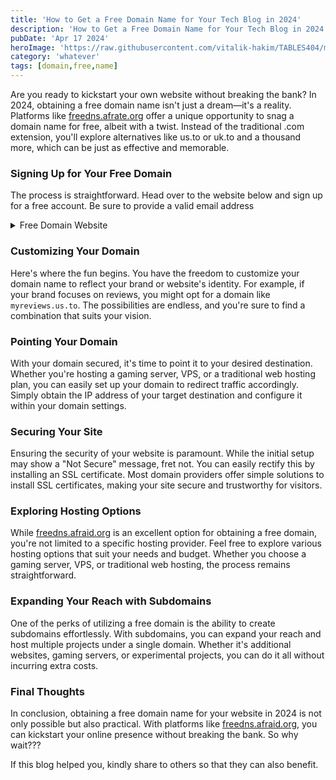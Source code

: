 ```yaml
---
title: 'How to Get a Free Domain Name for Your Tech Blog in 2024'
description: 'How to Get a Free Domain Name for Your Tech Blog in 2024'
pubDate: 'Apr 17 2024'
heroImage: 'https://raw.githubusercontent.com/vitalik-hakim/TABLES404/main/error_b/misc.png'
category: 'whatever'
tags: [domain,free,name]
---
```


Are you ready to kickstart your own website without breaking the bank? In 2024, obtaining a free domain name isn't just a dream—it's a reality. Platforms like [freedns.afrate.org](https://freedns.afraid.org) offer a unique opportunity to snag a domain name for free, albeit with a twist. Instead of the traditional .com extension, you'll explore alternatives like us.to or uk.to and a thousand more, which can be just as effective and memorable.

### Signing Up for Your Free Domain 
The process is straightforward. Head over to the website below and sign up for a free account. Be sure to provide a valid email address
<details>
  <summary>Free Domain Website</summary>
https://freedns.afraid.org
</details>

### Customizing Your Domain

Here's where the fun begins. You have the freedom to customize your domain name to reflect your brand or website's identity. For example, if your brand focuses on reviews, you might opt for a domain like `myreviews.us.to`. The possibilities are endless, and you're sure to find a combination that suits your vision.

### Pointing Your Domain

With your domain secured, it's time to point it to your desired destination. Whether you're hosting a gaming server, VPS, or a traditional web hosting plan, you can easily set up your domain to redirect traffic accordingly. Simply obtain the IP address of your target destination and configure it within your domain settings.

### Securing Your Site

Ensuring the security of your website is paramount. While the initial setup may show a "Not Secure" message, fret not. You can easily rectify this by installing an SSL certificate. Most domain providers offer simple solutions to install SSL certificates, making your site secure and trustworthy for visitors.

### Exploring Hosting Options

While [freedns.afraid.org](https://freedns.afraid.org) is an excellent option for obtaining a free domain, you're not limited to a specific hosting provider. Feel free to explore various hosting options that suit your needs and budget. Whether you choose a gaming server, VPS, or traditional web hosting, the process remains straightforward.

### Expanding Your Reach with Subdomains

One of the perks of utilizing a free domain is the ability to create subdomains effortlessly. With subdomains, you can expand your reach and host multiple projects under a single domain. Whether it's additional websites, gaming servers, or experimental projects, you can do it all without incurring extra costs.

### Final Thoughts

In conclusion, obtaining a free domain name for your website in 2024 is not only possible but also practical. With platforms like [freedns.afraid.org](https://freedns.afraid.org), you can kickstart your online presence without breaking the bank. So why wait???

If this blog helped you, kindly share to others so that they can also benefit.
